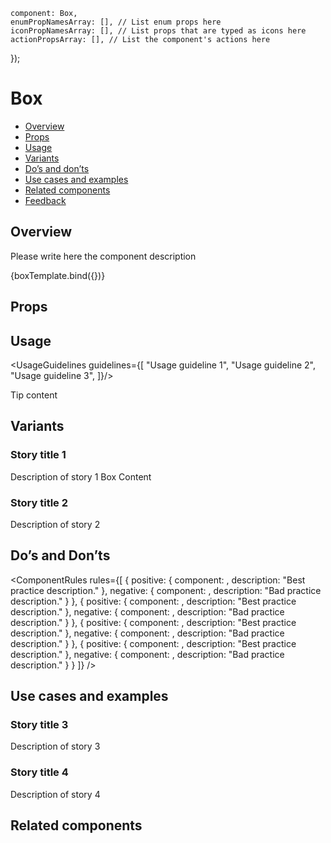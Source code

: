 
    component: Box,
    enumPropNamesArray: [], // List enum props here
    iconPropNamesArray: [], // List props that are typed as icons here
    actionPropsArray: [], // List the component's actions here
});

<Meta
    title="Components/Box/Box"
    component={Box}
    argTypes={metaSettings.argTypes}
    decorators={metaSettings.decorators}
/>

<!--- Component template -->


<!--- Component documentation -->

# Box
- [Overview](#overview)
- [Props](#props)
- [Usage](#usage)
- [Variants](#variants)
- [Do’s and don’ts](#dos-and-donts)
- [Use cases and examples](#use-cases-and-examples)
- [Related components](#related-components)
- [Feedback](#feedback)

## Overview
Please write here the component description

<Canvas>
    <Story name="Overview"
           args={{prop1: "prop's default value", prop2: "prop's default value"}}>
        {boxTemplate.bind({})}
    </Story>
</Canvas>

## Props
<ArgsTable of={Box}/>

## Usage
<UsageGuidelines guidelines={[
    "Usage guideline 1",
    "Usage guideline 2",
    "Usage guideline 3",
]}/>

<Tip title="Not what you were looking for?">Tip content</Tip>

## Variants
### Story title 1
Description of story 1
<Canvas>
    <Story name="Story title 1">
        <Box
          overflowX={Box.overflowX.SCROLL}
        >Box Content</Box>
    </Story>
</Canvas>

### Story title 2
Description of story 2
<Canvas>
    <Story name="Story title 2">
        <Box/>
        <Box/>
    </Story>
</Canvas>

## Do’s and Don’ts
<ComponentRules
    rules={[
        {
            positive: {
                component: <Box/>,
                description: "Best practice description."
            },
            negative: {
                component: <Box/>,
                description: "Bad practice description."
            }
        },
        {
            positive: {
                component: <Box/>,
                description: "Best practice description."
            },
            negative: {
                component: <Box/>,
                description: "Bad practice description."
            }
        },
        {
            positive: {
                component: <Box/>,
                description: "Best practice description."
            },
            negative: {
                component: <Box/>,
                description: "Bad practice description."
            }
        },
        {
            positive: {
                component: <Box/>,
                description: "Best practice description."
            },
            negative: {
                component: <Box/>,
                description: "Bad practice description."
            }
        }
    ]}
/>


## Use cases and examples

### Story title 3
Description of story 3
<Canvas>
    <Story name="Story title 3">
        <Box/>
        <Box/>
    </Story>
</Canvas>

### Story title 4
Description of story 4
<Canvas>
    <Story name="Story title 4">
        <Box/>
        <Box/>
    </Story>
</Canvas>

## Related components
<RelatedComponents componentsNames={[]}/>